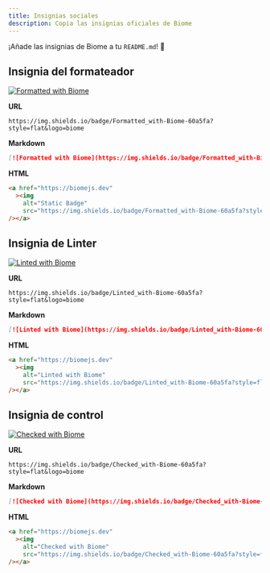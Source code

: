 ```yaml
---
title: Insignias sociales
description: Copia las insignias oficiales de Biome
---
```


¡Añade las insignias de Biome a tu `README.md`! 💅

## Insignia del formateador

[![Formatted with Biome](https://img.shields.io/badge/Formatted_with-Biome-60a5fa?style=flat&logo=biome)](https://biomejs.dev/)

**URL**

```
https://img.shields.io/badge/Formatted_with-Biome-60a5fa?style=flat&logo=biome
```

**Markdown**

```markdown
[![Formatted with Biome](https://img.shields.io/badge/Formatted_with-Biome-60a5fa?style=flat&logo=biome)](https://biomejs.dev/)
```

**HTML**

```html
<a href="https://biomejs.dev"
  ><img
    alt="Static Badge"
    src="https://img.shields.io/badge/Formatted_with-Biome-60a5fa?style=flat&logo=biome"
/></a>
```

## Insignia de Linter

[![Linted with Biome](https://img.shields.io/badge/Linted_with-Biome-60a5fa?style=flat&logo=biome)](https://biomejs.dev)

**URL**

```
https://img.shields.io/badge/Linted_with-Biome-60a5fa?style=flat&logo=biome
```

**Markdown**

```markdown
[![Linted with Biome](https://img.shields.io/badge/Linted_with-Biome-60a5fa?style=flat&logo=biome)](https://biomejs.dev)
```

**HTML**

```html
<a href="https://biomejs.dev"
  ><img
    alt="Linted with Biome"
    src="https://img.shields.io/badge/Linted_with-Biome-60a5fa?style=flat&logo=biome"
/></a>
```

## Insignia de control

[![Checked with Biome](https://img.shields.io/badge/Checked_with-Biome-60a5fa?style=flat&logo=biome)](https://biomejs.dev)

**URL**

```
https://img.shields.io/badge/Checked_with-Biome-60a5fa?style=flat&logo=biome
```

**Markdown**

```markdown
[![Checked with Biome](https://img.shields.io/badge/Checked_with-Biome-60a5fa?style=flat&logo=biome)](https://biomejs.dev)
```

**HTML**

```html
<a href="https://biomejs.dev"
  ><img
    alt="Checked with Biome"
    src="https://img.shields.io/badge/Checked_with-Biome-60a5fa?style=flat&logo=biome"
/></a>
```
